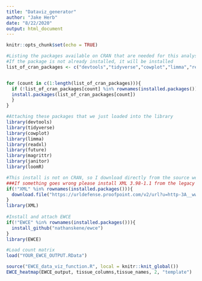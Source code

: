 ---
title: "Dataviz_generator"
author: "Jake Herb"
date: "8/22/2020"
output: html_document
---


```{r setup, include=FALSE}
knitr::opts_chunk$set(echo = TRUE)
```

```{r setting up libraries}
#Listing the packages available on CRAN that are needed for this analysis. 
#If the package is not already installed, it will be installed
list_of_cran_packages <- c("devtools","tidyverse","cowplot","limma","readxl","future","magrittr","janitor","loomR")


for (count in c(1:length(list_of_cran_packages))){
  if (!list_of_cran_packages[count] %in% rownames(installed.packages())) {
  install.packages(list_of_cran_packages[count])
  }
}

#Attaching these packages that we just loaded into the library
library(devtools)
library(tidyverse)
library(cowplot)
library(limma)
library(readxl)
library(future)
library(magrittr)
library(janitor)
library(loomR)

#This install is not on CRAN, so I download directly from the source website
###If something goes wrong please install XML 3.98-1.1 from the legacy site. here :https://urldefense.proofpoint.com/v2/url?u=http-3A__www.omegahat.net_RSXML_&d=DwICAg&c=shNJtf5dKgNcPZ6Yh64b-A&r=bwmts2__cVwcBAFQqjvgnZCTFW2upB74SSUBWpbFWfM&m=7S5JpKoEdICnDQnIBnQ7fLaKQtCYb66nlcpRU_1NTJE&s=BAuu5HVgvj0r_G7iG1wh-RxE3hObmx7cRS7vaBnKVFo&e= 
if(!"XML" %in% rownames(installed.packages())){
  download.file("https://urldefense.proofpoint.com/v2/url?u=http-3A__www.omegahat.net_RSXML_XML-5F3.98-2D1.tar.gz&d=DwICAg&c=shNJtf5dKgNcPZ6Yh64b-A&r=bwmts2__cVwcBAFQqjvgnZCTFW2upB74SSUBWpbFWfM&m=7S5JpKoEdICnDQnIBnQ7fLaKQtCYb66nlcpRU_1NTJE&s=xRVELMGEjt2dwt_exZ63xZBxAVTNfvd4Co9Hk4UQVa0&e= ")
}
library(XML)
  
#Install and attach EWCE
if(!"EWCE" %in% rownames(installed.packages())){
  install_github("nathanskene/ewce")
}  
library(EWCE)
```

```{r loading source data}
#Load count matrix
load("YOUR_EWCE_OUTPUT.RData")
```


```{r running function}
source("EWCE_data_viz_function.R", local = knitr::knit_global())
EWCE_heatmap(EWCE_output, tissue_columns,tissue_names, 2, "template")
```

